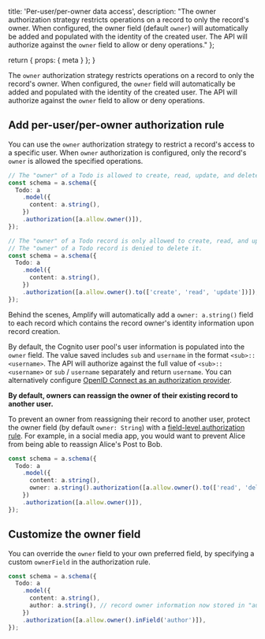   title: 'Per-user/per-owner data access',
  description:
    "The owner authorization strategy restricts operations on a record to only the record's owner. When configured, the owner field (default `owner`) will automatically be added and populated with the identity of the created user. The API will authorize against the `owner` field to allow or deny operations."
};

  return {
    props: {
      meta
    }
  };
}

The `owner` authorization strategy restricts operations on a record to only the record's owner. When configured, the `owner` field will automatically be added and populated with the identity of the created user. The API will authorize against the `owner` field to allow or deny operations.

## Add per-user/per-owner authorization rule

You can use the `owner` authorization strategy to restrict a record's access to a specific user. When `owner` authorization is configured, only the record's `owner` is allowed the specified operations.

```ts
// The "owner" of a Todo is allowed to create, read, update, and delete their own todos
const schema = a.schema({
  Todo: a
    .model({
      content: a.string(),
    })
    .authorization([a.allow.owner()]),
});
```

```ts
// The "owner" of a Todo record is only allowed to create, read, and update it.
// The "owner" of a Todo record is denied to delete it.
const schema = a.schema({
  Todo: a
    .model({
      content: a.string(),
    })
    .authorization([a.allow.owner().to(['create', 'read', 'update'])]),
});
```

Behind the scenes, Amplify will automatically add a `owner: a.string()` field to each record which contains the record owner's identity information upon record creation.

By default, the Cognito user pool's user information is populated into the `owner` field. The value saved includes `sub` and `username` in the format `<sub>::<username>`. The API will authorize against the full value of `<sub>::<username>` or `sub` / `username` separately and return `username`. You can alternatively configure [OpenID Connect as an authorization provider](/gen2/build-a-backend/data/customize-authz/using-oidc-authorization-provider).

<Callout warning>

**By default, owners can reassign the owner of their existing record to another user.**

To prevent an owner from reassigning their record to another user, protect the owner field (by default `owner: String`) with a [field-level authorization rule](/gen2/build-a-backend/data/customize-authz/#field-level-authorization-rules). For example, in a social media app, you would want to prevent Alice from being able to reassign Alice's Post to Bob.

```ts
const schema = a.schema({
  Todo: a
    .model({
      content: a.string(),
      owner: a.string().authorization([a.allow.owner().to(['read', 'delete'])]),
    })
    .authorization([a.allow.owner()]),
});
```

</Callout>

## Customize the owner field

You can override the `owner` field to your own preferred field, by specifying a custom `ownerField` in the authorization rule.

```ts
const schema = a.schema({
  Todo: a
    .model({
      content: a.string(),
      author: a.string(), // record owner information now stored in "author" field
    })
    .authorization([a.allow.owner().inField('author')]),
});
```
